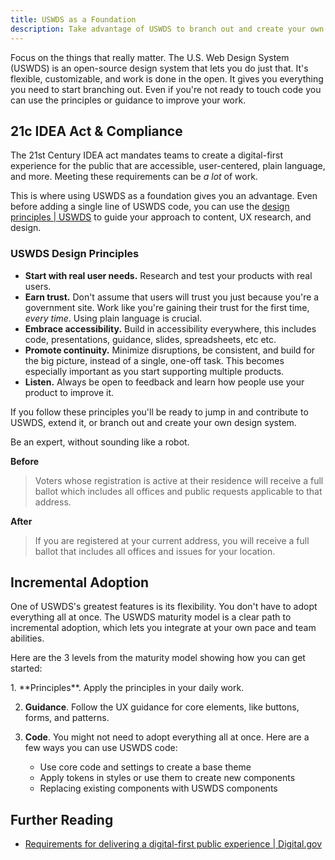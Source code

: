 ```yaml
---
title: USWDS as a Foundation
description: Take advantage of USWDS to branch out and create your own design system.
---
```



Focus on the things that really matter. The U.S. Web Design System (USWDS) is an open-source design system that lets you do just that. It's flexible, customizable, and work is done in the open. It gives you everything you need to start branching out. Even if you're not ready to touch code you can use the principles or guidance to improve your work.

## 21c IDEA Act & Compliance

The 21st Century IDEA act mandates teams to create a digital-first experience for the public that are accessible, user-centered, plain language, and more. Meeting these requirements can be _a lot_ of work.

This is where using USWDS as a foundation gives you an advantage. Even before adding a single line of USWDS code, you can use the [design principles | USWDS](https://designsystem.digital.gov/design-principles/) to guide your approach to content, UX research, and design.

### USWDS Design Principles

- **Start with real user needs.** Research and test your products with real users.
- **Earn trust.** Don't assume that users will trust you just because you're a government site. Work like you're gaining their trust for the first time, _every time_. Using plain language is crucial.
- **Embrace accessibility.** Build in accessibility everywhere, this includes code, presentations, guidance, slides, spreadsheets, etc etc.
- **Promote continuity.** Minimize disruptions, be consistent, and build for the big picture, instead of a single, one-off task. This becomes especially important as you start supporting multiple products.
- **Listen.** Always be open to feedback and learn how people use your product to improve it.

If you follow these principles you'll be ready to jump in and contribute to USWDS, extend it, or branch out and create your own design system.

<Card title="Plain Language Check" icon="seti:smarty">

Be an expert, without sounding like a robot.

**<Icon name="close" color="var(--sl-color-red)" class="inline-icon" /> Before**

> Voters whose registration is active at their residence will receive a full ballot which includes all offices and public requests applicable to that address.

**<Icon name="approve-check" color="var(--sl-color-green)" class="inline-icon" /> After**

> If you are registered at your current address, you will receive a full ballot that includes all offices and issues for your location.

</Card>

## Incremental Adoption

One of USWDS's greatest features is its flexibility. You don't have to adopt everything all at once. The USWDS maturity model is a clear path to incremental adoption, which lets you integrate at your own pace and team abilities.

Here are the 3 levels from the maturity model showing how you can get started:

<Steps>
1. **Principles**. Apply the principles in your daily work.

2. **Guidance**. Follow the UX guidance for core elements, like buttons, forms, and patterns.

3. **Code**. You might not need to adopt everything all at once. Here are a few ways you can use USWDS code:
   - Use core code and settings to create a base theme
   - Apply tokens in styles or use them to create new components
   - Replacing existing components with USWDS components

</Steps>

## Further Reading

- [Requirements for delivering a digital-first public experience | Digital.gov](https://digital.gov/resources/delivering-digital-first-public-experience)
